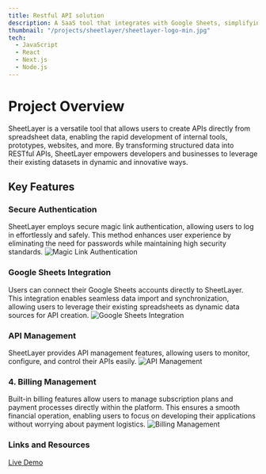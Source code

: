 ```yaml
---
title: Restful API solution
description: A SaaS tool that integrates with Google Sheets, simplifying data management and including built-in billing so businesses can manage their subscriptions with ease.
thumbnail: "/projects/sheetlayer/sheetlayer-logo-min.jpg"
tech:
  - JavaScript
  - React
  - Next.js
  - Node.js
---
```


# Project Overview

SheetLayer is a versatile tool that allows users to create APIs directly from spreadsheet data, enabling the rapid development of internal tools, prototypes, websites, and more. By transforming structured data into RESTful APIs, SheetLayer empowers developers and businesses to leverage their existing datasets in dynamic and innovative ways.

## Key Features

### Secure Authentication

SheetLayer employs secure magic link authentication, allowing users to log in effortlessly and safely. This method enhances user experience by eliminating the need for passwords while maintaining high security standards.
![Magic Link Authentication](http://localhost:3000/projects/sheetlayer/auth-min.jpg)

### Google Sheets Integration

Users can connect their Google Sheets accounts directly to SheetLayer. This integration enables seamless data import and synchronization, allowing users to leverage their existing spreadsheets as dynamic data sources for API creation.
![Google Sheets Integration](http://localhost:3000/projects/sheetlayer/sheets-integration-min.jpg)

### API Management

SheetLayer provides API management features, allowing users to monitor, configure, and control their APIs easily.
![API Management](http://localhost:3000/projects/sheetlayer/main-feature-min.jpg)

### 4. Billing Management

Built-in billing features allow users to manage subscription plans and payment processes directly within the platform. This ensures a smooth financial operation, enabling users to focus on developing their applications without worrying about payment logistics.
![Billing Management](http://localhost:3000/projects/sheetlayer/billing-feature-min.jpg)

### Links and Resources

<a href="https://sheetlayer.com" target="_blank" rel="noopener noreferrer">
  Live Demo
</a>

